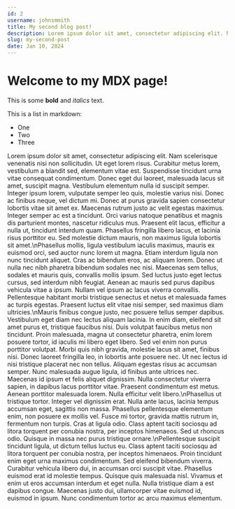 ```yaml
---
id: 2
username: johnsmmith
title: My second blog post!
description: Lorem ipsum dolor sit amet, consectetur adipiscing elit. Nam scelerisque venenatis nisi non sollicitudin. Ut eget lorem risus. Curabitur metus lorem, vestibulum a blandit sed, elementum vitae est. Suspendisse tincidunt urna vitae consequat condimentum. Donec eget dui laoreet, malesuada lacus sit amet, suscipit magna. Vestibulum elementum nulla id suscipit semper.
slug: my-second-post
date: Jan 10, 2024
---
```

 
# Welcome to my MDX page!
 
This is some **bold** and _italics_ text.
 
This is a list in markdown:
 
- One
- Two
- Three

Lorem ipsum dolor sit amet, consectetur adipiscing elit. Nam scelerisque venenatis nisi non sollicitudin. Ut eget lorem risus. Curabitur metus lorem, vestibulum a blandit sed, elementum vitae est. Suspendisse tincidunt urna vitae consequat condimentum. Donec eget dui laoreet, malesuada lacus sit amet, suscipit magna. Vestibulum elementum nulla id suscipit semper. Integer ipsum lorem, vulputate semper leo quis, molestie varius nisi. Donec ac finibus neque, vel dictum mi. Donec at purus gravida sapien consectetur lobortis vitae sit amet ex. Maecenas rutrum justo ac velit egestas maximus. Integer semper ac est a tincidunt. Orci varius natoque penatibus et magnis dis parturient montes, nascetur ridiculus mus. Praesent elit lacus, efficitur a nulla ut, tincidunt interdum quam. Phasellus fringilla libero lacus, et lacinia risus porttitor eu. Sed molestie dictum mauris, non maximus ligula lobortis sit amet.\nPhasellus mollis, ligula vestibulum iaculis maximus, mauris ex euismod orci, sed auctor nunc lorem ut magna. Etiam interdum ligula non nunc tincidunt aliquet. Cras ac bibendum eros, ac aliquam lorem. Donec ut nulla nec nibh pharetra bibendum sodales nec nisi. Maecenas sem tellus, sodales et mauris quis, convallis mollis ipsum. Sed luctus justo eget lectus cursus, sed interdum nibh feugiat. Aenean ac mauris sed purus dapibus vehicula vitae a ipsum. Nullam vel ipsum ac lacus viverra convallis. Pellentesque habitant morbi tristique senectus et netus et malesuada fames ac turpis egestas. Praesent luctus elit vitae nisi semper, sed maximus diam ultricies.\nMauris finibus congue justo, nec posuere tellus semper dapibus. Vestibulum eget diam nec lectus aliquam lacinia. In enim diam, eleifend sit amet purus et, tristique faucibus nisi. Duis volutpat faucibus metus non tincidunt. Proin malesuada, magna ut consectetur pharetra, enim lorem posuere tortor, id iaculis mi libero eget libero. Sed vel enim non purus porttitor volutpat. Morbi quis nibh gravida, molestie lacus sit amet, finibus nisi. Donec laoreet fringilla leo, in lobortis ante posuere nec. Ut nec lectus id nisi tristique placerat nec non tellus. Aliquam egestas risus ac accumsan semper. Nunc malesuada augue ligula, id finibus ante ultrices nec. Maecenas id ipsum et felis aliquet dignissim. Nulla consectetur viverra sapien, in dapibus lacus porttitor vitae. Praesent condimentum est metus. Aenean porttitor malesuada lorem. Nulla efficitur velit libero.\nPhasellus ut tristique tortor. Integer vel dignissim erat. Nulla ante lacus, lacinia tempus accumsan eget, sagittis non massa. Phasellus pellentesque elementum enim, non posuere ex mollis vel. Fusce mi tortor, gravida mattis rutrum in, fermentum non turpis. Cras at ligula odio. Class aptent taciti sociosqu ad litora torquent per conubia nostra, per inceptos himenaeos. Sed ut rhoncus odio. Quisque in massa nec purus tristique ornare.\nPellentesque suscipit tincidunt ligula, ut dictum tellus luctus eu. Class aptent taciti sociosqu ad litora torquent per conubia nostra, per inceptos himenaeos. Proin tincidunt enim eget urna maximus condimentum. Sed eleifend bibendum viverra. Curabitur vehicula libero dui, in accumsan orci suscipit vitae. Phasellus euismod erat id molestie tempus. Quisque quis malesuada nisl. Vivamus et enim ut eros accumsan interdum et eget nulla. Nulla tristique diam a est dapibus congue. Maecenas justo dui, ullamcorper vitae euismod id, euismod in ipsum. Nunc condimentum tortor ac arcu maximus elementum.